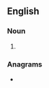 ==English==

===Noun===
{{head|en|noun plural form}}

# {{plural of|vocation|lang=en}}

===Anagrams===
* {{anagrams|en|vasotocin|vasotonic}}